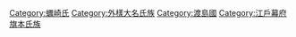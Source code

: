 [[Category:蠣崎氏|Category:蠣崎氏]]
[[Category:外樣大名氏族|Category:外樣大名氏族]]
[[Category:渡島國|Category:渡島國]]
[[Category:江戶幕府旗本氏族|Category:江戶幕府旗本氏族]]